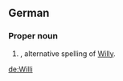 ==German==

===Proper noun===
{{head|de|proper noun}}

# {{given name|male|lang=de}}, alternative spelling of [[Willy#German|Willy]].

[[de:Willi]]